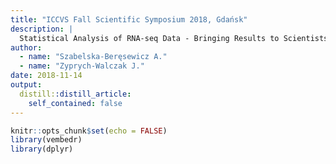 ```yaml
---
title: "ICCVS Fall Scientific Symposium 2018, Gdańsk"
description: |
  Statistical Analysis of RNA-seq Data - Bringing Results to Scientists. - invited talk
author:
  - name: "Szabelska-Beręsewicz A."
  - name: "Zyprych-Walczak J."
date: 2018-11-14
output:
  distill::distill_article:
    self_contained: false
---
```



```r
knitr::opts_chunk$set(echo = FALSE)
library(vembedr)
library(dplyr)
```
